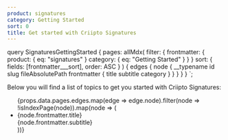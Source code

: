 ```yaml
---
product: signatures
category: Getting Started
sort: 0
title: Get started with Criipto Signatures
---
```



  query SignaturesGettingStarted {
    pages: allMdx(
      filter: {
        frontmatter: {
          product: { eq: "signatures" }
          category: { eq: "Getting Started" }
        }
      }
      sort: { fields: [frontmatter___sort], order: ASC }
    ) {
      edges {
        node {
          __typename
          id
          slug
          fileAbsolutePath
          frontmatter {
            title
            subtitle
            category
          }
        }
      }
    }
  }
`;

Below you will find a list of topics to get you started with Criipto Signatures:

<ul>
  {props.data.pages.edges.map(edge => edge.node).filter(node => !isIndexPage(node)).map(node => (
    <li key={node.id}>
      <Link to={`/${node.slug}/`}>{node.frontmatter.title}</Link><br />
      {node.frontmatter.subtitle}
    </li>
  ))}
</ul>
